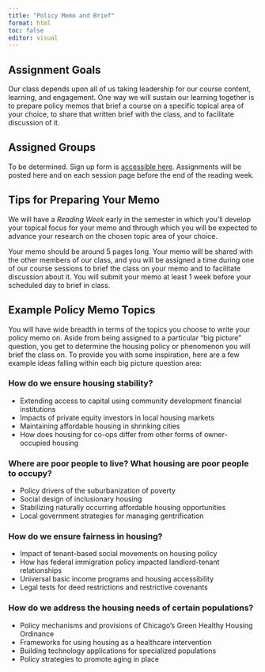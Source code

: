 ```yaml
---
title: "Policy Memo and Brief"
format: html
toc: false
editor: visual
---
```


## Assignment Goals

Our class depends upon all of us taking leadership for our course content, learning, and engagement. One way we will sustain our learning together is to prepare policy memos that brief a course on a specific topical area of your choice, to share that written brief with the class, and to facilitate discussion of it.

## Assigned Groups

To be determined. Sign up form is [accessible here](https://uofi.box.com/s/dqye636xyx3kwm4k6s1o7ibdei3xtvtj). Assignments will be posted here and on each session page before the end of the reading week.

## Tips for Preparing Your Memo

We will have a *Reading Week* early in the semester in which you'll develop your topical focus for your memo and through which you will be expected to advance your research on the chosen topic area of your choice.

Your memo should be around 5 pages long. Your memo will be shared with the other members of our class, and you will be assigned a time during one of our course sessions to brief the class on your memo and to facilitate discussion about it. You will submit your memo at least 1 week before your scheduled day to brief in class. 

## Example Policy Memo Topics

You will have wide breadth in terms of the topics you choose to write your policy memo on. Aside from being assigned to a particular "big picture" question, you get to determine the housing policy or phenomenon you will brief the class on. To provide you with some inspiration, here are a few example ideas falling within each big picture question area:

### How do we ensure housing stability?

-   Extending access to capital using community development financial institutions
-   Impacts of private equity investors in local housing markets
-   Maintaining affordable housing in shrinking cities
-   How does housing for co-ops differ from other forms of owner-occupied housing

### Where are poor people to live? What housing are poor people to occupy?

-   Policy drivers of the suburbanization of poverty
-   Social design of inclusionary housing
-   Stabilizing naturally occurring affordable housing opportunities
-   Local government strategies for managing gentrification

### How do we ensure fairness in housing?

-   Impact of tenant-based social movements on housing policy
-   How has federal immigration policy impacted landlord-tenant relationships
-   Universal basic income programs and housing accessibility
-   Legal tests for deed restrictions and restrictive covenants

### How do we address the housing needs of certain populations?

-   Policy mechanisms and provisions of Chicago's Green Healthy Housing Ordinance
-   Frameworks for using housing as a healthcare intervention
-   Building technology applications for specialized populations
-   Policy strategies to promote aging in place
